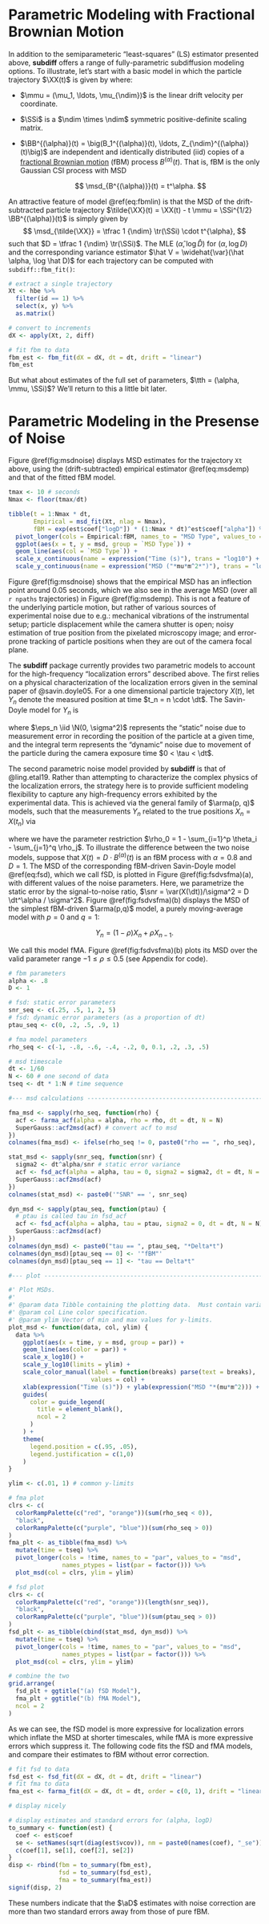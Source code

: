 # Parametric Modeling with Fractional Brownian Motion

In addition to the semiparameteric "least-squares" (LS) estimator presented above, **subdiff** offers a range of fully-parametric subdiffusion modeling options.  To illustrate, let's start with a basic model in which the particle trajectory $\XX(t)$ is given by
\begin{equation}
  \XX(t) = \mmu \cdot t + \SSi^{1/2} \BB^{(\alpha)}(t),
  (\#eq:fbmlin)
\end{equation}
where:

- $\mmu = (\mu_1, \ldots, \mu_{\ndim})$ is the linear drift velocity per coordinate.

- $\SSi$ is a $\ndim \times \ndim$ symmetric positive-definite scaling matrix.

- $\BB^{(\alpha)}(t) = \big(B_1^{(\alpha)}(t), \ldots, Z_{\ndim}^{(\alpha)}(t)\big)$ are independent and identically distributed (iid) copies of a [fractional Brownian motion](https://en.wikipedia.org/wiki/Fractional_Brownian_motion) (fBM) process $B^{(\alpha)}(t)$.  That is, fBM is the only Gaussian CSI process with MSD

	$$
	\msd_{B^{(\alpha)}}(t) = t^\alpha.
	$$

An attractive feature of model \@ref(eq:fbmlin) is that the MSD of the drift-subtracted particle trajectory $\tilde{\XX}(t) = \XX(t) - t \mmu = \SSi^{1/2} \BB^{(\alpha)}(t)$ is simply given by
$$
\msd_{\tilde{\XX}} = \tfrac 1 {\ndim} \tr(\SSi) \cdot  t^{\alpha},
$$
such that $D = \tfrac 1 {\ndim} \tr(\SSi)$.  The MLE $(\hat \alpha, \log \hat D)$ for $(\alpha, \log D)$ and the corresponding variance estimator $\hat V = \widehat{\var}(\hat \alpha, \log \hat D)$ for each trajectory can be computed with `subdiff::fbm_fit()`:

```r
# extract a single trajectory
Xt <- hbe %>%
  filter(id == 1) %>%
  select(x, y) %>%
  as.matrix()

# convert to increments
dX <- apply(Xt, 2, diff)

# fit fbm to data
fbm_est <- fbm_fit(dX = dX, dt = dt, drift = "linear")
fbm_est
```

But what about estimates of the full set of parameters, $\tth = (\alpha, \mmu, \SSi)$?  We'll return to this a little bit later.

# Parametric Modeling in the Presense of Noise

Figure \@ref(fig:msdnoise) displays MSD estimates for the trajectory `Xt` above, using the (drift-subtracted) empirical estimator \@ref(eq:msdemp) and that of the fitted fBM model. 

```r
tmax <- 10 # seconds
Nmax <- floor(tmax/dt)

tibble(t = 1:Nmax * dt,
       Empirical = msd_fit(Xt, nlag = Nmax),
       fBM = exp(est$coef["logD"]) * (1:Nmax * dt)^est$coef["alpha"]) %>%
  pivot_longer(cols = Empirical:fBM, names_to = "MSD Type", values_to = "msd") %>%
  ggplot(aes(x = t, y = msd, group = `MSD Type`)) +
  geom_line(aes(col = `MSD Type`)) +
  scale_x_continuous(name = expression("Time (s)"), trans = "log10") +
  scale_y_continuous(name = expression("MSD ("*mu*m^2*")"), trans = "log10")  
```

Figure \@ref(fig:msdnoise) shows that the empirical MSD has an inflection point around 0.05 seconds, which we also see in the average MSD (over all `r npaths` trajectories) in Figure \@ref(fig:msdemp).  This is not a feature of the underlying particle motion, but rather of various sources of experimental noise due to e.g.: mechanical vibrations of the instrumental setup;  particle displacement while the camera shutter is open; noisy estimation of true position from the pixelated microscopy image; and error-prone tracking of particle positions when they are out of the camera focal plane.  

The **subdiff** package currently provides two parametric models to account for the high-frequency "localization errors" described above.  The first relies on a physical characterization of the localization errors given in the seminal paper of @savin.doyle05.  For a one dimensional particle trajectory $X(t)$, let $Y_n$ denote the measured position at time $t_n = n \cdot \dt$.  The Savin-Doyle model for $Y_n$ is

\begin{equation}
Y_n = \frac 1 \tau \int_0^{\tau} X(t_n - s) \ud s + \eps_n,
(\#eq:fsd)
\end{equation}

where $\eps_n \iid \N(0, \sigma^2)$ represents the "static" noise due to measurement error in recording the position of the particle at a given time, and the integral term represents the "dynamic" noise due to movement of the particle during the camera exposure time $0 < \tau < \dt$. 

The second parametric noise model provided by **subdiff** is that of @ling.etal19.  Rather than attempting to characterize the complex physics of the localization errors, the strategy here is to provide sufficient modeling flexibility to capture any high-frequency errors exhibited by the experimental data.  This is achieved via the general family of $\arma(p, q)$ models, such that the measurements $Y_n$ related to the true positions $X_n = X(t_n)$ via

\begin{equation}
Y_n = \sum_{i=1}^p \theta_i Y_{n-i} + \sum_{j=0}^q \rho_j X_{n-j},
\end{equation}

where we have the parameter restriction $\rho_0 = 1 - \sum_{i=1}^p \theta_i - \sum_{j=1}^q \rho_j$.  To illustrate the difference between the two noise models, suppose that $X(t) = D \cdot B^{(\alpha)}(t)$ is an fBM process with $\alpha = 0.8$ and $D = 1$.  The MSD of the corresponding fBM-driven Savin-Doyle model \@ref(eq:fsd), which we call fSD, is plotted in Figure \@ref(fig:fsdvsfma)(a), with different values of the noise parameters.  Here, we parametrize the static error by the signal-to-noise ratio, $\snr = \var(X(\dt))/\sigma^2 = D \dt^\alpha / \sigma^2$.  Figure \@ref(fig:fsdvsfma)(b) displays the MSD of the simplest fBM-driven $\arma(p,q)$ model, a purely moving-average model with $p = 0$ and $q = 1$:

$$
Y_n = (1-\rho) X_n + \rho X_{n-1}.
$$

We call this model fMA. Figure \@ref(fig:fsdvsfma)(b) plots its MSD over the valid parameter range $-1 \le \rho \le 0.5$ (see Appendix for code).

```r
# fbm parameters
alpha <- .8
D <- 1

# fsd: static error parameters
snr_seq <- c(.25, .5, 1, 2, 5)
# fsd: dynamic error parameters (as a proportion of dt)
ptau_seq <- c(0, .2, .5, .9, 1)

# fma model parameters
rho_seq <- c(-1, -.8, -.6, -.4, -.2, 0, 0.1, .2, .3, .5)

# msd timescale
dt <- 1/60
N <- 60 # one second of data
tseq <- dt * 1:N # time sequence

#--- msd calculations ----------------------------------------------------------

fma_msd <- sapply(rho_seq, function(rho) {
  acf <- farma_acf(alpha = alpha, rho = rho, dt = dt, N = N)
  SuperGauss::acf2msd(acf) # convert acf to msd
})
colnames(fma_msd) <- ifelse(rho_seq != 0, paste0("rho == ", rho_seq), '"fBM"')

stat_msd <- sapply(snr_seq, function(snr) {
  sigma2 <- dt^alpha/snr # static error variance
  acf <- fsd_acf(alpha = alpha, tau = 0, sigma2 = sigma2, dt = dt, N = N)
  SuperGauss::acf2msd(acf)
})
colnames(stat_msd) <- paste0('"SNR" == ', snr_seq)

dyn_msd <- sapply(ptau_seq, function(ptau) {
  # ptau is called tau in fsd_acf
  acf <- fsd_acf(alpha = alpha, tau = ptau, sigma2 = 0, dt = dt, N = N)
  SuperGauss::acf2msd(acf)
})
colnames(dyn_msd) <- paste0("tau == ", ptau_seq, "*Delta*t")
colnames(dyn_msd)[ptau_seq == 0] <- '"fBM"'
colnames(dyn_msd)[ptau_seq == 1] <- "tau == Delta*t"

#--- plot ----------------------------------------------------------------------

#' Plot MSDs.
#'
#' @param data Tibble containing the plotting data.  Must contain variables `time`, `msd` and `par`.
#' @param col Line color specification.
#' @param ylim Vector of min and max values for y-limits.
plot_msd <- function(data, col, ylim) {
  data %>%
    ggplot(aes(x = time, y = msd, group = par)) +
    geom_line(aes(color = par)) +
    scale_x_log10() +
    scale_y_log10(limits = ylim) +
    scale_color_manual(label = function(breaks) parse(text = breaks),
                       values = col) +
    xlab(expression("Time (s)")) + ylab(expression("MSD "*(mu*m^2))) +
    guides(
      color = guide_legend(
        title = element_blank(),
        ncol = 2
      )
    ) +
    theme(
      legend.position = c(.95, .05),
      legend.justification = c(1,0)
    )
}

ylim <- c(.01, 1) # common y-limits

# fma plot
clrs <- c(
  colorRampPalette(c("red", "orange"))(sum(rho_seq < 0)),
  "black",
  colorRampPalette(c("purple", "blue"))(sum(rho_seq > 0))
)
fma_plt <- as_tibble(fma_msd) %>%
  mutate(time = tseq) %>%
  pivot_longer(cols = !time, names_to = "par", values_to = "msd",
               names_ptypes = list(par = factor())) %>%
  plot_msd(col = clrs, ylim = ylim)

# fsd plot
clrs <- c(
  colorRampPalette(c("red", "orange"))(length(snr_seq)),
  "black",
  colorRampPalette(c("purple", "blue"))(sum(ptau_seq > 0))
)
fsd_plt <- as_tibble(cbind(stat_msd, dyn_msd)) %>%
  mutate(time = tseq) %>%
  pivot_longer(cols = !time, names_to = "par", values_to = "msd",
               names_ptypes = list(par = factor())) %>%
  plot_msd(col = clrs, ylim = ylim)

# combine the two
grid.arrange(
  fsd_plt + ggtitle("(a) fSD Model"),
  fma_plt + ggtitle("(b) fMA Model"),
  ncol = 2
)

```
As we can see, the fSD model is more expressive for localization errors which inflate the MSD at shorter timescales, while fMA is more expressive errors which suppress it.  The following code fits the fSD and fMA models, and compare their estimates to fBM without error correction.

```r
# fit fsd to data
fsd_est <- fsd_fit(dX = dX, dt = dt, drift = "linear")
# fit fma to data
fma_est <- farma_fit(dX = dX, dt = dt, order = c(0, 1), drift = "linear")

# display nicely

# display estimates and standard errors for (alpha, logD) 
to_summary <- function(est) {
  coef <- est$coef
  se <- setNames(sqrt(diag(est$vcov)), nm = paste0(names(coef), "_se"))
  c(coef[1], se[1], coef[2], se[2])
}
disp <- rbind(fbm = to_summary(fbm_est),
              fsd = to_summary(fsd_est),
              fma = to_summary(fma_est))
signif(disp, 2)
```

These numbers indicate that the $\aD$ estimates with noise correction are more than two standard errors away from those of pure fBM.
